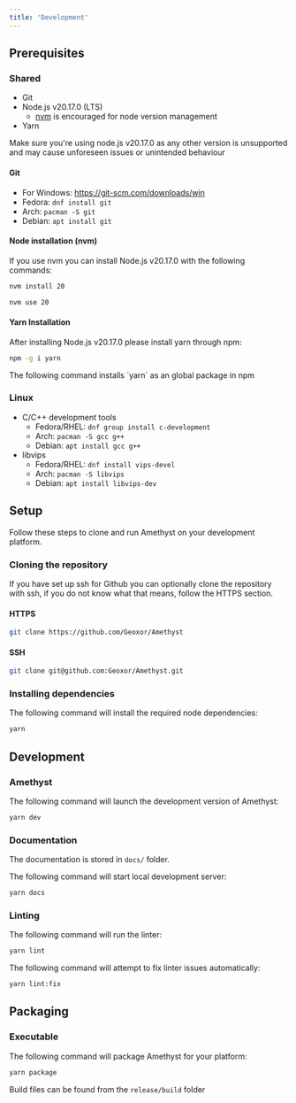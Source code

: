 ```yaml
---
title: 'Development'
---
```


## Prerequisites

### Shared

- Git
- Node.js v20.17.0 (LTS)
    - [nvm](https://github.com/nvm-sh/nvm) is encouraged for node version management
- Yarn

<Warning>
  Make sure you're using node.js v20.17.0 as any other version is unsupported and may cause unforeseen issues or unintended behaviour
</Warning>

#### Git

- For Windows: https://git-scm.com/downloads/win
- Fedora: `dnf install git`
- Arch: `pacman -S git`
- Debian: `apt install git`

#### Node installation (nvm)

If you use nvm you can install Node.js v20.17.0 with the following commands:

```bash
nvm install 20
```

```bash
nvm use 20
```

#### Yarn Installation

After installing Node.js v20.17.0 please install yarn through npm:

```bash
npm -g i yarn
```

<Info>
  The following command installs `yarn` as an global package in npm
</Info>

### Linux

- C/C++ development tools
    - Fedora/RHEL: `dnf group install c-development`
    - Arch: `pacman -S gcc g++`
    - Debian: `apt install gcc g++`
- libvips
    - Fedora/RHEL: `dnf install vips-devel`
    - Arch: `pacman -S libvips`
    - Debian: `apt install libvips-dev`

## Setup

Follow these steps to clone and run Amethyst on your development platform.

### Cloning the repository

<Info>
  If you have set up ssh for Github you can optionally clone the repository with ssh, if you do not know what that means, follow the HTTPS section.
</Info>

#### HTTPS

```bash
git clone https://github.com/Geoxor/Amethyst
```

#### SSH

```bash
git clone git@github.com:Geoxor/Amethyst.git
```

### Installing dependencies

The following command will install the required node dependencies:

```bash
yarn
```

## Development

### Amethyst

The following command will launch the development version of Amethyst:

```bash
yarn dev
```

### Documentation

The documentation is stored in `docs/` folder.

The following command will start local development server:

```bash
yarn docs
```

### Linting

The following command will run the linter:

```bash
yarn lint
```

The following command will attempt to fix linter issues automatically:

```bash
yarn lint:fix
```

## Packaging

### Executable

The following command will package Amethyst for your platform:

```bash
yarn package
```

Build files can be found from the `release/build` folder

